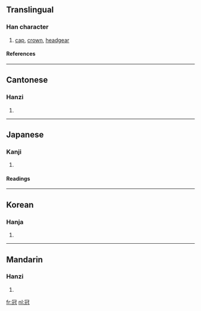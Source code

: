 ==Translingual==
===Han character===
{{Han char|rn=14|rad=冖|as=07|sn=9|four=3721<sub>4</sub>|canj=月一山戈 (BMUI)}}
# [[cap]], [[crown]], [[headgear]]
====References====
{{Han ref|kx=0130.230|dkj=01580|dj=0292.270|hdz=10303.180|uh=51A0|ud=20896|bh=AB61|bd=43873}}
----
==Cantonese==
===Hanzi===
{{yue-hanzi|jyut=|y=gun1, gun3}}
# {{defn|Cantonese}}
----
==Japanese==
===Kanji===
{{ja-kanji|grade=|rs=冖07}}
# {{defn|Japanese}}
====Readings====
{{ja-readings|on=[[かん]] (kan)|kun=[[かんむり]] (kammuri)}}
----
==Korean==
===Hanja===
{{ko-hanja|hangeul=관|eumhun= [[갓]] 관|rv=gwan|mr=kwan}}
# {{defn|Korean}}

----
==Mandarin==
===Hanzi===
{{cmn-hanzi|pin=[[guān]] (guan1)|wg=kuan<sup>1</sup>}}
# {{defn|Mandarin}}

[[fr:冠]]
[[nl:冠]]